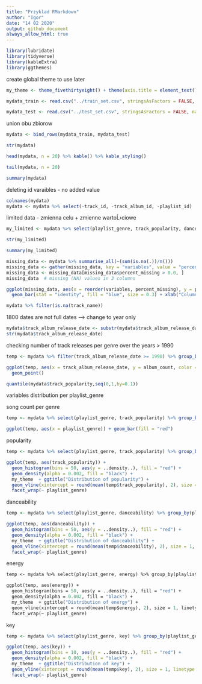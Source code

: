 ```yaml
---
title: "Przyklad RMarkdown"
author: "Igor"
date: "14 02 2020"
output: github_document
always_allow_html: true
---
```


```r
library(lubridate)
library(tidyverse)
library(kableExtra)
library(ggthemes)
```

create global theme to use later

```r
my_theme <- theme_fivethirtyeight() + theme(axis.title = element_text(), axis.title.x = element_text())

mydata_train <- read.csv("../train_set.csv", stringsAsFactors = FALSE, na.strings="")

mydata_test <- read.csv("../test_set.csv", stringsAsFactors = FALSE, na.strings="")
```


union obu zbiorow
```r
mydata <- bind_rows(mydata_train, mydata_test)
```

```r
str(mydata)
```

```r
head(mydata, n = 20) %>% kable() %>% kable_styling()
```

```r
tail(mydata, n = 20)
```

```r
summary(mydata)
```

deleting id varaibles - no added value

```r
colnames(mydata)
mydata <- mydata %>% select(-track_id, -track_album_id, -playlist_id)
```

limited data - zmienna celu + zmienne wartoĹ›ciowe

```r
my_limited <- mydata %>% select(playlist_genre, track_popularity, danceability, energy, key, loudness, mode, acousticness, instrumentalness, liveness, valence, tempo)
```

```r
str(my_limited)
```

```r
summary(my_limited)
```

```r
missing_data <- mydata %>% summarise_all(~(sum(is.na(.))/n()))
missing_data <- gather(missing_data, key = "variables", value = "percent_missing")
missing_data <- missing_data[missing_data$percent_missing > 0.0, ] 
missing_data  # missing (NA) values in 3 columns
```

```r
ggplot(missing_data, aes(x = reorder(variables, percent_missing), y = percent_missing))  +
  geom_bar(stat = "identity", fill = "blue", size = 0.3) + xlab("Column name")
```

```r
mydata %>% filter(is.na(track_name))
```

1800 dates are not full dates --> change to year only

```r
mydata$track_album_release_date <- substr(mydata$track_album_release_date, 1, 4)
str(mydata$track_album_release_date)
```

checking number of track releases per genre over the years > 1990
```r
temp <- mydata %>% filter(track_album_release_date >= 1990) %>% group_by(track_album_release_date, playlist_genre) %>% summarize(album_count = n())

ggplot(temp, aes(x = track_album_release_date, y = album_count, color = playlist_genre, size = album_count)) +
  geom_point()
```

```r
quantile(mydata$track_popularity,seq(0,1,by=0.1))
```

variables distribution per playlist_genre

song count per genre

```r
temp <- mydata %>% select(playlist_genre, track_popularity) %>% group_by(playlist_genre) %>% summarise(count = n())

ggplot(temp, aes(x = playlist_genre)) + geom_bar(fill = "red")
```

popularity
```r
temp <- mydata %>% select(playlist_genre, track_popularity) %>% group_by(playlist_genre)

ggplot(temp, aes(track_popularity)) +
  geom_histogram(bins = 50, aes(y = ..density..), fill = "red") +  
  geom_density(alpha = 0.002, fill = "black") + 
  my_theme  + ggtitle("Distribution of popularity") +
  geom_vline(xintercept = round(mean(temp$track_popularity), 2), size = 1, linetype = 2) +
  facet_wrap(~ playlist_genre)
```

danceability

```r
temp <- mydata %>% select(playlist_genre, danceability) %>% group_by(playlist_genre)

ggplot(temp, aes(danceability)) +
  geom_histogram(bins = 50, aes(y = ..density..), fill = "red") +  
  geom_density(alpha = 0.002, fill = "black") + 
  my_theme  + ggtitle("Distribution of danceability") +
  geom_vline(xintercept = round(mean(temp$danceability), 2), size = 1, linetype = 2) +
  facet_wrap(~ playlist_genre)
```

energy

```e
temp <- mydata %>% select(playlist_genre, energy) %>% group_by(playlist_genre)

ggplot(temp, aes(energy)) +
  geom_histogram(bins = 50, aes(y = ..density..), fill = "red") +  
  geom_density(alpha = 0.002, fill = "black") + 
  my_theme  + ggtitle("Distribution of energy") +
  geom_vline(xintercept = round(mean(temp$energy), 2), size = 1, linetype = 2) +
  facet_wrap(~ playlist_genre)
```

key

```r
temp <- mydata %>% select(playlist_genre, key) %>% group_by(playlist_genre)

ggplot(temp, aes(key)) +
  geom_histogram(bins = 10, aes(y = ..density..), fill = "red") +  
  geom_density(alpha = 0.002, fill = "black") + 
  my_theme  + ggtitle("Distribution of key") +
  geom_vline(xintercept = round(mean(temp$key), 2), size = 1, linetype = 2) +
  facet_wrap(~ playlist_genre)
```

